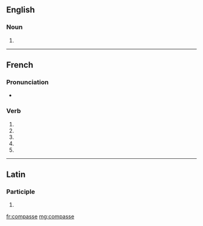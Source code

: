 {{also|compassé}}
==English==

===Noun===
{{en-noun}}

# {{obsolete spelling of|compass|lang=en}}

----

==French==

===Pronunciation===
* {{homophones|lang=fr|compassent|compasses}}

===Verb===
{{fr-verb-form}}

# {{inflection of|compasser||1|s|pres|indc|lang=fr}}
# {{inflection of|compasser||3|s|pres|indc|lang=fr}}
# {{inflection of|compasser||1|s|pres|subj|lang=fr}}
# {{inflection of|compasser||1|s|pres|subj|lang=fr}}
# {{inflection of|compasser||2|s|impr|lang=fr}}

----

==Latin==

===Participle===
{{la-part-form|compasse}}

# {{inflection of|compassus||voc|m|s|lang=la}}

[[fr:compasse]]
[[mg:compasse]]